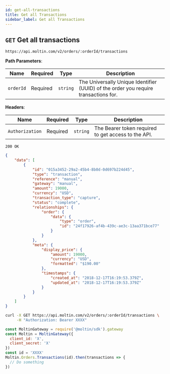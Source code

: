 ```yaml
---
id: get-all-transactions
title: Get all Transactions
sidebar_label: Get all Transactions
---
```


## `GET` Get all transactions

```http
https://api.moltin.com/v2/orders/:orderId/transactions
```

<!--DOCUSAURUS_CODE_TABS-->

<!-- Request -->

**Path Parameters**:

| Name | Required | Type | Description |
| --- | --- | --- | --- |
| `orderId` | Required | `string` | The Universally Unique Identifier (UUID) of the order you require transactions for. |

**Headers**:

| Name | Required | Type | Description |
| --- | --- | --- | --- |
| `Authorization` | Required | `string` | The Bearer token required to get access to the API. |


<!-- Response -->

`200 OK`


```json
{
    "data": [
        {
            "id": "015a3452-29a2-45b4-8b0d-0d697b224d45",
            "type": "transaction",
            "reference": "manual",
            "gateway": "manual",
            "amount": 19000,
            "currency": "USD",
            "transaction_type": "capture",
            "status": "complete",
            "relationships": {
                "order": {
                    "data": {
                        "type": "order",
                        "id": "24f17926-af4b-439c-ae3c-13aa371bce77"
                    }
                }
            },
            "meta": {
                "display_price": {
                    "amount": 19000,
                    "currency": "USD",
                    "formatted": "$190.00"
                },
				"timestamps": {
					"created_at": "2018-12-17T16:19:53.379Z",
					"updated_at": "2018-12-17T16:19:53.379Z"
				}
            }
        }
    ]
}
```

<!--END_DOCUSAURUS_CODE_TABS-->

<!--DOCUSAURUS_CODE_TABS-->

<!--cURL-->

```bash
curl -X GET https://api.moltin.com/v2/orders/:orderId/transactions \
     -H "Authorization: Bearer XXXX"
```

<!--JavaScript SDK-->

```javascript
const MoltinGateway = require('@moltin/sdk').gateway
const Moltin = MoltinGateway({
  client_id: 'X',
  client_secret: 'X'
})
const id = 'XXXX'
Moltin.Orders.Transactions(id).then(transactions => {
  // Do something
})
```

<!--END_DOCUSAURUS_CODE_TABS-->
